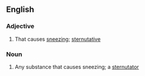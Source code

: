 ==English==

===Adjective===
{{en-adj}}

# That causes [[sneeze|sneezing]]; [[sternutative]]

===Noun===
{{en-noun|sternutatories}}

# Any substance that causes sneezing; a [[sternutator]]